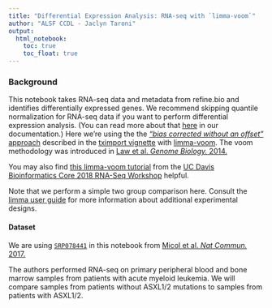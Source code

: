 ```yaml
---
title: "Differential Expression Analysis: RNA-seq with `limma-voom`"
author: "ALSF CCDL - Jaclyn Taroni"
output:   
  html_notebook: 
    toc: true
    toc_float: true
---
```


### Background

This notebook takes RNA-seq data and metadata from refine.bio and 
identifies differentially expressed genes. 
We recommend skipping quantile normalization for RNA-seq data if you want to
perform differential expression analysis.
(You can read more about that [here]((http://docs.refine.bio/en/latest/main_text.html#skipping-quantile-normalization-for-rna-seq-experiments)) 
in our documentation.)
Here we're using the the [_"bias corrected without an offset"_ approach](https://bioconductor.org/packages/release/bioc/vignettes/tximport/inst/doc/tximport.html#use-with-downstream-bioconductor-dge-packages) described 
in the [tximport vignette](https://bioconductor.org/packages/release/bioc/vignettes/tximport/inst/doc/tximport.html) with [limma-voom](https://bioconductor.org/packages/release/bioc/vignettes/tximport/inst/doc/tximport.html#limma-voom).
The voom methodology was introduced in [Law et al. _Genome Biology._ 2014.](https://doi.org/10.1186/gb-2014-15-2-r29)

You may also find [this limma-voom tutorial](https://ucdavis-bioinformatics-training.github.io/2018-June-RNA-Seq-Workshop/thursday/DE.html) 
from the 
[UC Davis Bioinformatics Core 2018 RNA-Seq Workshop](https://ucdavis-bioinformatics-training.github.io/2018-June-RNA-Seq-Workshop/)
helpful.

Note that we perform a simple two group comparison here. 
Consult the [limma user guide](https://bioconductor.org/packages/release/bioc/vignettes/limma/inst/doc/usersguide.pdf)
for more information about additional experimental designs.

#### Dataset

We are using [`SRP078441`](https://www.refine.bio/experiments/SRP078441/rna-seq-of-primary-patient-aml-samples)
in this notebook from [Micol et al. _Nat Commun._ 2017.](https://dx.doi.org/10.1038/ncomms15429)

The authors performed RNA-seq on primary peripheral blood and bone marrow
samples from patients with acute myeloid leukemia.
We will compare samples from patients without ASXL1/2 mutations to samples
from patients with ASXL1/2.

